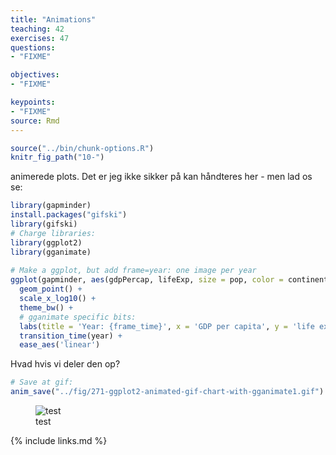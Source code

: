 ```yaml
---
title: "Animations"
teaching: 42
exercises: 47
questions: 
- "FIXME"

objectives:
- "FIXME"

keypoints:
- "FIXME"
source: Rmd
---
```


```r
source("../bin/chunk-options.R")
knitr_fig_path("10-")
```

animerede plots. Det er jeg ikke sikker på kan håndteres her - men lad os se:

```r
library(gapminder)
install.packages("gifski")
library(gifski)
# Charge libraries:
library(ggplot2)
library(gganimate)
 
# Make a ggplot, but add frame=year: one image per year
ggplot(gapminder, aes(gdpPercap, lifeExp, size = pop, color = continent)) +
  geom_point() +
  scale_x_log10() +
  theme_bw() +
  # gganimate specific bits:
  labs(title = 'Year: {frame_time}', x = 'GDP per capita', y = 'life expectancy') +
  transition_time(year) +
  ease_aes('linear')
```

Hvad hvis vi deler den op?
```r
# Save at gif:
anim_save("../fig/271-ggplot2-animated-gif-chart-with-gganimate1.gif")
```

![test](../fig/271-ggplot2-animated-gif-chart-with-gganimate1.gif)


{% include links.md %}